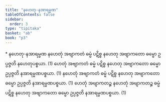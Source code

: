 ```yaml
---
title: "နဟေတု-နအာရမ္မဏ"
tableOfContents: false
sidebar:
  order: 3
type: "tipitaka"
basket: "ab"
book: "p3"
---
```



<DynamicBreadcrumb />

<Paragraph type="center" book="p3">
* နဟေတု-နအာရမ္မဏ
</Paragraph>

<Division number="48" book="p3" e="ch" v="39" p="204">

<Paragraph number="78" book="p3">
နဟေတုံ အဗျာကတံ ဓမ္မံ ပဋိစ္စ နဟေတု အဗျာကတော ဓမ္မော ဥပ္ပဇ္ဇတိ နဟေတုပစ္စယာ. (1)
</Paragraph>

</Division>
<Division number="49" book="p3" e="ch" v="39" p="204">

<Paragraph number="79" book="p3">
ဟေတုံ အဗျာကတံ ဓမ္မံ ပဋိစ္စ နဟေတု အဗျာကတော ဓမ္မော ဥပ္ပဇ္ဇတိ နအာရမ္မဏပစ္စယာ. (1)
</Paragraph>

<Paragraph number="80" book="p3">
နဟေတုံ အဗျာကတံ ဓမ္မံ ပဋိစ္စ နဟေတု အဗျာကတော ဓမ္မော ဥပ္ပဇ္ဇတိ နအာရမ္မဏပစ္စယာ. (1)
</Paragraph>

<Paragraph number="81" book="p3">
ဟေတုံ အဗျာကတဉ္စ နဟေတုံ အဗျာကတဉ္စ ဓမ္မံ ပဋိစ္စ နဟေတု အဗျာကတော ဓမ္မော ဥပ္ပဇ္ဇတိ နအာရမ္မဏပစ္စယာ. (1)
</Paragraph>
</Division>